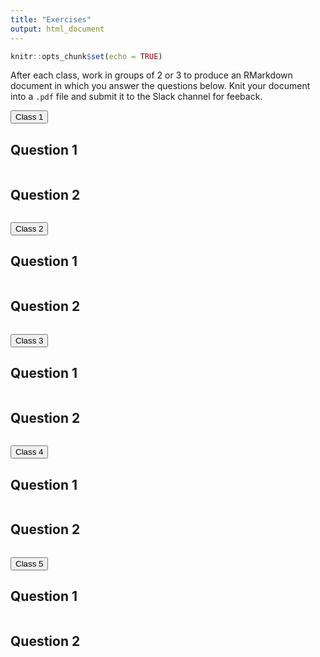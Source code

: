 ```yaml
---
title: "Exercises"
output: html_document
---
```


```r
knitr::opts_chunk$set(echo = TRUE)
```

After each class, work in groups of 2 or 3 to produce an RMarkdown document in which you answer the questions below. Knit your document into a `.pdf` file and submit it to the Slack channel for feeback.

<button type="button" class="btn btn-success btn-lg btn-block font-weight-bold">Class 1</button>

## Question 1
```r

```

## Question 2
```r

```

<button type="button" class="btn btn-success btn-lg btn-block font-weight-bold">Class 2</button>

## Question 1
```r

```

## Question 2
```r

```

<button type="button" class="btn btn-success btn-lg btn-block font-weight-bold">Class 3</button>

## Question 1
```r

```

## Question 2
```r

```

<button type="button" class="btn btn-success btn-lg btn-block font-weight-bold">Class 4</button>

## Question 1
```r

```

## Question 2
```r

```

<button type="button" class="btn btn-success btn-lg btn-block font-weight-bold">Class 5</button>

## Question 1
```r

```

## Question 2
```r

```




